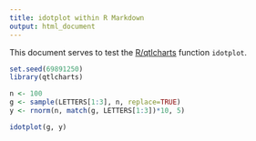 ```yaml
---
title: idotplot within R Markdown
output: html_document
---
```


This document serves to test the
[R/qtlcharts](http://kbroman.org/qtlcharts) function `idotplot`.

```r
set.seed(69891250)
library(qtlcharts)
```

```r
n <- 100
g <- sample(LETTERS[1:3], n, replace=TRUE)
y <- rnorm(n, match(g, LETTERS[1:3])*10, 5)

idotplot(g, y)
```
